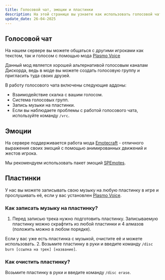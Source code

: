 ```yaml
---
title: Голосовой чат, эмоции и пластинки
description: На этой странице вы узнаете как использовать голосовой чат, эмоции и как записать собственную музыку на любую пластинку
update_date: 26-04-2025
---
```

## Голосовой чат
На нашем сервере вы можете общаться с другими игроками как текстом, так и голосом с помощью мода [Plasmo Voice](https://modrinth.com/plugin/plasmo-voice)

Данный мод является хорошей альтернативой голосовым каналам Дискорда, ведь в моде вы можете создать голосовую группу и пригласить туда своих друзей.

В работу голосового чата включены следующие аддоны:
* Взаимодействие скалка с вашим голосом.
* Система голосовых групп.
* Запись музыки на пластинки.
* Если вы наблюдаете проблемы с работой голосового чата, используйте команду `/vrc`.
## Эмоции
На сервере поддерживается работа мода [Emotecraft](https://modrinth.com/plugin/emotecraft/) - отличного выражения своих эмоций с помощью анимированных движений и жестов игрока.

Мы рекомендуем использовать пакет эмоций [SPEmotes](https://docs.google.com/document/d/1AK0w8M1_oZ3Z3VxoETT4QJ-OjVsP1AzqE0kHhSazymQ).
## Пластинки
У нас вы можете записывать свою музыку на любую пластинку в игре и прослушивать её, если у вас установлен
[Plasmo Voice](https://modrinth.com/plugin/plasmo-voice).
### Как записать музыку на пластинку?
1. Перед записью трека нужно подготовить пластинку.
Записываемую пластинку можно скрафтить из любой пластинки и 4 алмазов (положить можно в любом порядке).

Если у вас уже есть пластинка с музыкой, очистите её и можете использовать.
2. Возьмите пластинку в руки и введите команду `/disc burn [ссылка на трек] [название]`.
### Как очистить пластинку?
Возьмите пластинку в руки и введите команду `/disc erase`.
